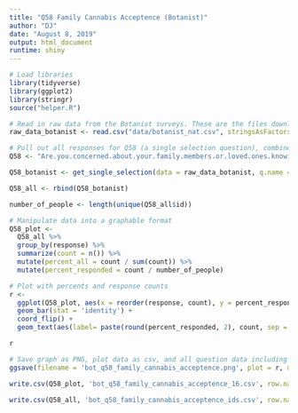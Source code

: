 ```yaml
---
title: "Q58 Family Cannabis Acceptence (Botanist)"
author: "DJ"
date: "August 8, 2019"
output: html_document
runtime: shiny
---
```


```r
# Load libraries
library(tidyverse)
library(ggplot2)
library(stringr)
source("helper.R")
```

```r
# Read in raw data from the Botanist surveys. These are the files downloaded from survey monkey saved as a .csv
raw_data_botanist <- read.csv("data/botanist_nat.csv", stringsAsFactors = FALSE)
```

```r
# Pull out all responses for Q58 (a single selection question), combine and determine 'question n'
Q58 <- "Are.you.concerned.about.your.family.members.or.loved.ones.knowing.about.your.cannabis.use."

Q58_botanist <- get_single_selection(data = raw_data_botanist, q.name = Q58)

Q58_all <- rbind(Q58_botanist)

number_of_people <- length(unique(Q58_all$id))
```

```r
# Manipulate data into a graphable format
Q58_plot <- 
  Q58_all %>%
  group_by(response) %>%
  summarize(count = n()) %>%
  mutate(percent_all = count / sum(count)) %>%
  mutate(percent_responded = count / number_of_people)
```

```r
# Plot with percents and response counts
r <- 
  ggplot(Q58_plot, aes(x = reorder(response, count), y = percent_responded)) +
  geom_bar(stat = 'identity') +
  coord_flip() +
  geom_text(aes(label= paste(round(percent_responded, 2), count, sep = "***")))

r
```

```r
# Save graph as PNG, plot data as csv, and all question data including response IDs as csv (save question n and N at end of plot file as "_x.x")
ggsave(filename = 'bot_q58_family_cannabis_acceptence.png', plot = r, device = 'png')

write.csv(Q58_plot, 'bot_q58_family_cannabis_acceptence_16.csv', row.names = FALSE)

write.csv(Q58_all, 'bot_q58_family_cannabis_acceptence_ids.csv', row.names = FALSE)
```